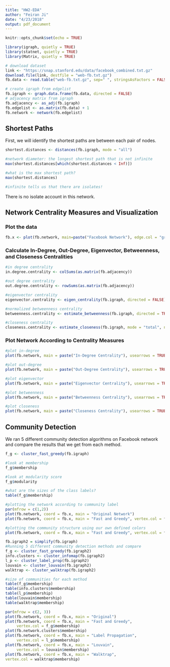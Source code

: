 ```yaml
---
title: "HW2-EDA"
author: "Feiran Ji"
date: "4/23/2018"
output: pdf_document
---
```


```r
knitr::opts_chunk$set(echo = TRUE)
```

```r
library(igraph, quietly = TRUE)
library(statnet, quietly = TRUE)
library(Matrix, quietly = TRUE)
```


```r
# download dataset
link <- "https://snap.stanford.edu/data/facebook_combined.txt.gz"
download.file(link, destfile = "web-fb.txt.gz")
fb.data <- read.table("web-fb.txt.gz", sep=" ", stringsAsFactors = FALSE)

```


```r
# create igraph from edgelist
fb.igraph <- graph.data.frame(fb.data, directed = FALSE)
# adjacency matrix from igraph
fb.adjacency <- as_adj(fb.igraph)
fb.edgelist <- as.matrix(fb.data) + 1
fb.network <- network(fb.edgelist)
```

## Shortest Paths
First, we will identify the shortest paths are between each pair of nodes. 

```r
shortest.distances <- distances(fb.igraph, mode = "all") 

#network diameter: the longest shortest path that is not infinite
max(shortest.distances[which(shortest.distances < Inf)])

#what is the max shortest path?
max(shortest.distances)

#infinite tells us that there are isolates!
```
There is no isolate account in this network. 


## Network Centrality Measures and Visualization

### Plot the data
```r
fb.x <- plot(fb.network, main=paste("Facebook Network"), edge.col = "grey50")
```


### Calculate In-Degree, Out-Degree, Eigenvector, Betweenness, and Closeness Centralities
```r
#in degree centrality
in.degree.centrality <- colSums(as.matrix(fb.adjacency))

#out degree centrality
out.degree.centrality <- rowSums(as.matrix(fb.adjacency))

#eigenvector centrality
eigenvector.centrality <- eigen_centrality(fb.igraph, directed = FALSE)$vector

#normalized betweenness centrality
betweenness.centrality <- estimate_betweenness(fb.igraph, directed = TRUE, cutoff = 10)

#closeness centrality
closeness.centrality <- estimate_closeness(fb.igraph, mode = "total", normalized = FALSE, cutoff = 10)
```



### Plot Network According to Centrality Measures
```r

#plot in-degree
plot(fb.network, main = paste("In-Degree Centrality"), usearrows = TRUE, vertex.cex = in.degree.centrality / 50, edge.col = "grey50", coord = fb.x)

#plot out-degree
plot(fb.network, main = paste("Out-Degree Centrality"), usearrows = TRUE, vertex.cex = out.degree.centrality / 50, edge.col = "grey50", coord = fb.x)

#plot eigenvector
plot(fb.network, main = paste("Eigenvector Centrality"), usearrows = TRUE, vertex.cex = eigenvector.centrality*4 + 1, edge.col = "grey50", coord = fb.x)

#plot betweenness
plot(fb.network, main = paste("Betweenness Centrality"), usearrows = TRUE, vertex.cex = betweenness.centrality / 15000, edge.col = "grey50", coord = fb.x)

#plot closeness
plot(fb.network, main = paste("Closeness Centrality"), usearrows = TRUE, vertex.cex = closeness.centrality * 150 + 1, edge.col = "grey50", coord = fb.x)
```

## Community Detection
We ran 5 different community detection algorithms on Facebook network and compare the results that we get from each method.

```r

f_g <- cluster_fast_greedy(fb.igraph)

#look at membership
f_g$membership

#look at modularity score
f_g$modularity

#what are the sizes of the class labels?
table(f_g$membership)

#plotting the network according to community label
par(mfrow = c(1,2))
plot(fb.network, coord = fb.x, main = "Original Network")
plot(fb.network, coord = fb.x, main = "Fast and Greedy", vertex.col = f_g$membership)

#plotting the community structure using our own defined colors
plot(fb.network, coord = fb.x, main = "Fast and Greedy", vertex.col = f_g$membership)
```


```r
fb.igraph2 = simplify(fb.igraph)
#Running 5 different community detection methods and compare
f_g <- cluster_fast_greedy(fb.igraph2)
info.clusters <- cluster_infomap(fb.igraph2)
l_p <- cluster_label_prop(fb.igraph2)
louvain <- cluster_louvain(fb.igraph2)
walktrap <- cluster_walktrap(fb.igraph2)

#size of communities for each method
table(f_g$membership)
table(info.clusters$membership)
table(l_p$membership)
table(louvain$membership)
table(walktrap$membership)

```

```r
par(mfrow = c(2, 3))
plot(fb.network, coord = fb.x, main = "Original")
plot(fb.network, coord = fb.x, main = "Fast and Greedy",
     vertex.col = f_g$membership)
plot(fb.network.clusters$membership)
plot(fb.network, coord = fb.x, main = "Label Propagation", 
     vertex.col = l_p$membership)
plot(fb.network, coord = fb.x, main = "Louvain", 
     vertex.col = louvain$membership)
plot(fb.network, coord = fb.x, main = "Walktrap", 
vertex.col = walktrap$membership)
```


